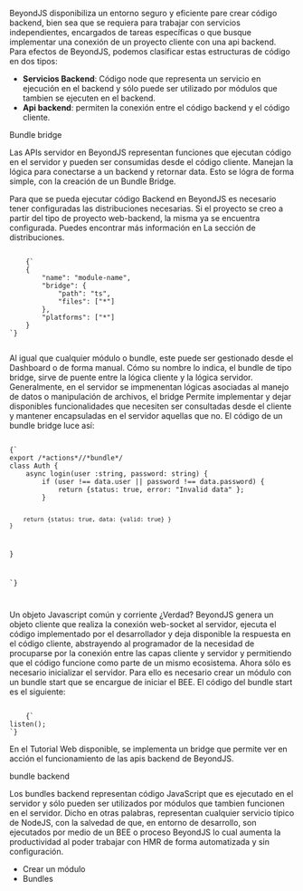 
<Title>Código Backend</Title>

BeyondJS disponibiliza un entorno seguro y eficiente pare crear código backend, bien sea que se requiera para trabajar con servicios independientes, encargados de tareas específicas o que busque implementar una conexión de un proyecto cliente con una api backend. Para efectos de BeyondJS,
podemos clasificar estas estructuras de código en dos tipos:

-   **Servicios Backend**: Código node que representa un servicio en ejecución en el backend y sólo puede ser utilizado por módulos que tambien se ejecuten en el backend.
-   **Api backend**: permiten la conexión entre el código backend
    y el código cliente.

<Title>Api Servidor</Title>
<SubTitle>Bundle bridge</SubTitle>

Las APIs servidor en BeyondJS representan funciones que ejecutan código en el servidor y pueden ser consumidas desde el código cliente. Manejan la lógica para conectarse a un backend y retornar data. Esto se lógra de forma simple, con la creación de un <Link to="/docs/bundles#bridge">Bundle Bridge.</Link>

Para que se pueda ejecutar código Backend en BeyondJS es necesario tener configuradas las distribuciones necesarias. Si el proyecto se creo a partir del tipo de proyecto web-backend, la misma ya se encuentra configurada. Puedes encontrar más información en <Link to="/docs/distributions">La sección de distribuciones.</Link>

<Code>
	{`
    {
        "name": "module-name",
        "bridge": {
            "path": "ts",
            "files": ["*"]
        },
        "platforms": ["*"]
    }
`}

</Code>

Al igual que cualquier módulo o bundle, este puede ser gestionado desde el <Link to="/dashboard">Dashboard</Link> o de forma manual.
Cómo su nombre lo indica, el bundle de tipo bridge, sirve de puente entre la lógica cliente y la lógica servidor. Generalmente, en el servidor se impmenentan lógicas asociadas al manejo de datos o manipulación de archivos, el bridge Permite implementar y dejar disponibles funcionalidades que necesiten ser consultadas desde el cliente y mantener encapsuladas en el servidor aquellas que no.
El código de un bundle bridge luce así:

<Code>
{`
export /*actions*//*bundle*/
class Auth {
    async login(user :string, password: string) {
        if (user !== data.user || password !== data.password) {
            return {status: true, error: "Invalid data" };
        }

        return {status: true, data: {valid: true} }
    }

}

`}

</Code>

Un objeto Javascript común y corriente ¿Verdad?
BeyondJS genera un objeto cliente que realiza la conexión web-socket al servidor, ejecuta el código implementado por el desarrollador y deja disponible la respuesta en el código cliente, abstrayendo al programador de la necesidad de procuparse por la conexión entre las capas cliente y servidor y permitiendo que el código funcione como parte de un mismo ecosistema.
Ahora sólo es necesario inicializar el servidor. Para ello es necesario crear un módulo con un bundle start que se encargue de iniciar el <Link to="/docs/bee">BEE.</Link> El código del bundle start es el siguiente:

<Code>
	{`
listen();
`}
</Code>

En el <Link to="/tutorial/web">Tutorial Web</Link> disponible, se implementa un bridge que permite ver en acción el funcionamiento de las apis backend de BeyondJS.

<Title>Comentarios mágicos</Title>

<SubTitle>bundle backend</SubTitle>

Los bundles backend representan código JavaScript que es ejecutado en el servidor y sólo pueden ser utilizados por módulos que tambien funcionen en el servidor. Dicho en otras palabras, representan cualquier servicio típico de NodeJS, con la salvedad de que, en entorno de desarrollo, son ejecutados por medio de un BEE o proceso BeyondJS lo cual aumenta la productividad al poder trabajar con HMR de forma automatizada y sin configuración.

-   <Link to="/docs/modules/create">Crear un módulo</Link>
-   <Link to="/docs/bundles">Bundles</Link>
